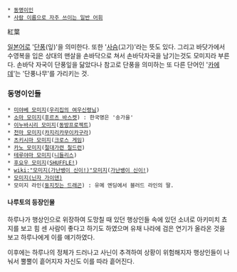  * [[동명이인]]
 * [[사람 이름으로 자주 쓰이는 일반 어휘]]

紅葉

[[일본어]]로 '[[단풍]](잎)'을 의미한다. 또한 '[[사슴]](고기)'라는 뜻도 있다.
그리고 바닷가에서 수영복을 입은 상대의 맨살을 손바닥으로 쳐서 손바닥자국을 남기는것도 모미지라 부른다. 손바닥 자국이 단풍잎을 닮았다나
참고로 단풍을 의미하는 또 다른 단어인 '[[카에데]]'는 '단풍나무'를 가리키는 것.

=== 동명이인들 ===
 * [[미야베 모미지]]([[우리집의 여우신령님]])
 * [[소마 모미지]]([[후르츠 바스켓]]) : 한국명은 '송가을'
 * [[이누바시리 모미지]]([[동방프로젝트]])
 * [[천마 모미지]]([[카지리카무이카구라]])
 * [[츠키시마 모미지]]([[크로스 게임]])
 * [[카노 모미지]]([[절대가련 칠드런]])
 * [[테루야마 모미지]]([[니들리스]])
 * [[후요우 모미지]]([[SHUFFLE!]])
 * [[wiki:"모미지(가난뱅이 신이!)"모미지]]([[가난뱅이 신이!]])
 * [[모미지(닌자 가이덴)]]
 * 모미지 라인([[둥지짓는 드래곤]]) : 유메 엔딩에서 블러드 라인의 딸.

==== 나루토의 등장인물 ====
하루나가 행상인으로 위장하여 도망칠 때 있던 행상인들 속에 있던 소녀로 아키미치 쵸지를 보고 힘 센 사람이 좋다고 하기도 하였으며 유채 나라에 검은 연기가 올라온 것을 보고 하루나에게 이를 얘기하였다.

이후에는 하루나의 정체가 드러나고 사닌이 추격하여 상황이 위험해지자 행상인들이 나눠서 뿔뿔이 흩어지자 자신도 이를 따라 흩어진다.
